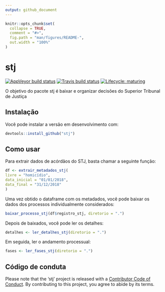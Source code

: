 ```yaml
---
output: github_document
---
```


<!-- README.md is generated from README.Rmd. Please edit that file -->

```r
knitr::opts_chunk$set(
  collapse = TRUE,
  comment = "#>",
  fig.path = "man/figures/README-",
  out.width = "100%"
)
```
# stj

<!-- badges: start -->
[![AppVeyor build status](https://ci.appveyor.com/api/projects/status/github/jjesusfilho/stj?branch=master&svg=true)](https://ci.appveyor.com/project/jjesusfilho/stj)
[![Travis build status](https://travis-ci.org/jjesusfilho/stj.svg?branch=master)](https://travis-ci.org/jjesusfilho/stj)
[![Lifecycle: maturing](https://img.shields.io/badge/lifecycle-maturing-blue.svg)](https://www.tidyverse.org/lifecycle/#maturing)
<!-- badges: end -->

O objetivo do pacote stj é baixar e organizar decisões do Superior Tribunal de Justiça

## Instalação

Você pode instalar a versão em desenvolvimento com:

``` r
devtools::install_github("stj")
```

## Como usar

Para extrair dados de acórdãos do STJ, basta chamar a seguinte função:

```r
df <- extrair_metadados_stj(
livre = "homicídio",
data_inicial = "01/01/2018",
data_final = "31/12/2018"
)
```
Uma vez obtido o dataframe com os metadados, você pode baixar os dados dos processos individualmente considerados:

```r
baixar_processo_stj(df$registro_stj, diretorio = ".")
```

Depois de baixados, você pode ler os detalhes:

```r
detalhes <- ler_detalhes_stj(diretorio = ".")

```

Em seguida, ler o andamento processual:

```r
fases <- ler_fases_stj(diretorio = ".")
```


## Código de conduta

Please note that the 'stj' project is released with a
[Contributor Code of Conduct](CODE_OF_CONDUCT.md).
By contributing to this project, you agree to abide by its terms.
